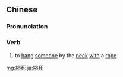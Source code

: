{{also|缢死}}
==Chinese==
{{zh-forms|s=缢死}}

===Pronunciation===
{{zh-pron
|m=yìsǐ
|cat=v
}}

===Verb===
{{zh-verb}}

# {{lb|zh|archaic}} to [[hang]] [[someone]] by the [[neck]] [[with]] a [[rope]]

[[mg:縊死]]
[[ja:縊死]]